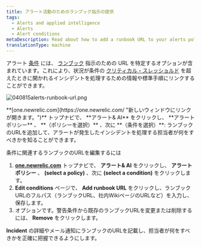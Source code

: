 ```yaml
---
title: アラート活動のためのランブック指示の提供
tags:
  - Alerts and applied intelligence
  - Alerts
  - Alert conditions
metaDescription: Read about how to add a runbook URL to your alerts policy condtion.
translationType: machine
---
```



アラート [条件](/docs/alerts/new-relic-alerts-beta/configuring-alert-policies/define-alert-conditions) には、 [ランブック](/docs/using-new-relic/welcome-new-relic/get-started/glossary#alert-runbook) 指示のための URL を特定するオプションが含まれています。これにより、状況が条件の [クリティカル・スレッショルド](/docs/alerts/new-relic-alerts-beta/configuring-alert-policies/define-thresholds-trigger-alert) を超えたときに開かれるインシデントを処理するための情報や標準手順にリンクすることができます。

<img
  title="040815alerts-runbook-url.png"
  alt="040815alerts-runbook-url.png"
  src={img0040815AlertsRunbookUrlpng}
/>

<figcaption>
  **[one.newrelic.com](https://one.newrelic.com/ "新しいウィンドウにリンクが開きます。")** トップナビで、 **アラート& AI** をクリックし、 **アラートポリシー** 、 **（ポリシーを選択）** 、次に **（条件を選択）**: ランブックのURLを追加して、アラートが発生したインシデントを処理する担当者が何をすべきかを知ることができます。
</figcaption>

条件に関連するランブックのURLを編集するには

1. **[one.newrelic.com](https://one.newrelic.com/ "新しいウィンドウにリンクが開きます。")** トップナビで、 **アラート& AI** をクリックし、 **アラートポリシー** 、 **(select a policy)** 、次に **(select a condition)** をクリックします。
2. **Edit conditions** ページで、 **Add runbook URL** をクリックし、ランブックURLのフルパス（ランブックURL、社内WikiページのURLなど）を入力し、保存します。
3. オプションです。警告条件から既存のランブックURLを変更または削除するには、 **Remove** をクリックします。

**Incident** の詳細やメール通知にランブックのURLを記載し、担当者が何をすべきかを正確に把握できるようにします。
